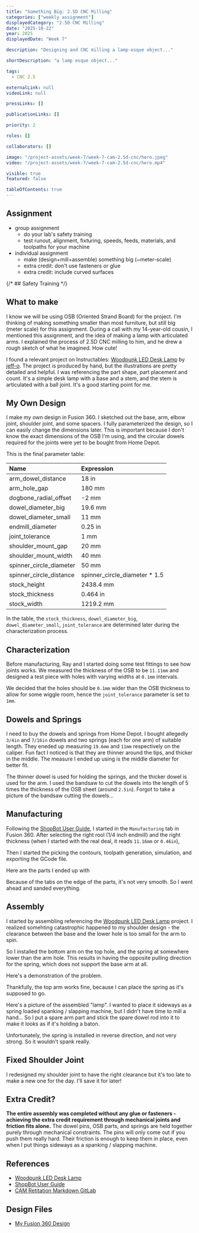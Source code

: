 ```yaml
---
title: "Something Big: 2.5D CNC Milling"
categories: ["weekly assignment"]
displayedCategory: "2.5D CNC Milling"
date: "2025-10-22"
year: 2025
displayedDate: "Week 7"

description: "Designing and CNC milling a lamp-esque object..."

shortDescription: "a lamp esque object..."

tags:
  - CNC 2.5

externalLink: null
videoLink: null

pressLinks: []

publicationLinks: []

priority: 2

roles: []

collaborators: []

image: "/project-assets/week-7/week-7-cam-2.5d-cnc/hero.jpeg"
video: "/project-assets/week-7/week-7-cam-2.5d-cnc/hero.mp4"

visible: true
featured: false

tableOfContents: true
---
```


## Assignment

- group assignment
  - do your lab's safety training
  - test runout, alignment, fixturing, speeds, feeds, materials, and toolpaths for your machine
- individual assignment
  - make (design+mill+assemble) something big (~meter-scale)
  - extra credit: don't use fasteners or glue
  - extra credit: include curved surfaces

{/* ## Safety Training */}

## What to make

I know we will be using OSB (Oriented Strand Board) for the project. I'm thinking of making something smaller than most furniture, but still big (meter scale) for this assignment. During a call with my 14-year-old cousin, I mentioned this assignment, and the idea of making a lamp with articulated arms. I explained the process of 2.5D CNC milling to him, and he drew a rough sketch of what he imagined. How cute!

<Media
  widthPercentage={50}
  src="/project-assets/week-7/week-7-cam-2.5d-cnc/cousin.jpg"
  caption="A call with my cousin and he drew this for me"
/>

I found a relevant project on Instructables: [Woodpunk LED Desk Lamp](https://www.instructables.com/Woodpunk-LED-Desk-Lamp/) by [jeff-o](https://www.instructables.com/member/jeff-o/). The project is produced by hand, but the illustrations are pretty detailed and helpful. I was referencing the part shape, part placement and count. It's a simple desk lamp with a base and a stem, and the stem is articulated with a ball joint. It's a good starting point for me.

<Media
  widthPercentage={66}
  src="/project-assets/week-7/week-7-cam-2.5d-cnc/woodpunk-led-desk-lamp.jpeg"
  caption="Woodpunk LED Desk Lamp by jeff-o. I was referencing the part shape, part placement and count."
/>

<Media
  widthPercentage={66}
  src="/project-assets/week-7/week-7-cam-2.5d-cnc/woodpunk-design.png"
  caption="Jeff's design for the Woodpunk LED Desk Lamp"
/>

## My Own Design

I make my own design in Fusion 360. I sketched out the base, arm, elbow joint, shoulder joint, and some spacers. I fully parameterized the design, so I can easily change the dimensions later. This is important because I don't know the exact dimensions of the OSB I'm using, and the circular dowels required for the joints were yet to be bought from Home Depot.

<Media
  widthPercentage={66}
  src="/project-assets/week-7/week-7-cam-2.5d-cnc/initial-design.png"
  caption="My design for the Woodpunk LED Desk Lamp"
/>

This is the final parameter table:

| Name                    | Expression                     |
| :---------------------- | :----------------------------- |
| arm_dowel_distance      | 18 in                          |
| arm_hole_gap            | 180 mm                         |
| dogbone_radial_offset   | -2 mm                          |
| dowel_diameter_big      | 19.6 mm                        |
| dowel_diameter_small    | 11 mm                          |
| endmill_diameter        | 0.25 in                        |
| joint_tolerance         | 1 mm                           |
| shoulder_mount_gap      | 20 mm                          |
| shoulder_mount_width    | 40 mm                          |
| spinner_circle_diameter | 50 mm                          |
| spinner_circle_distance | spinner_circle_diameter \* 1.5 |
| stock_height            | 2438.4 mm                      |
| stock_thickness         | 0.464 in                       |
| stock_width             | 1219.2 mm                      |

In the table, the `stock_thickness`, `dowel_diameter_big`, `dowel_diameter_small`, `joint_tolerance` are determined later during the characterization process.

## Characterization

Before manufacturing, Ray and I started doing some test fittings to see how joints works. We measured the thickness of the OSB to be `11.11mm` and designed a test piece with holes with varying widths at `0.1mm` intervals.

<Media
  widthPercentage={50}
  src="/project-assets/week-7/week-7-cam-2.5d-cnc/characterization-process.jpeg"
  caption="Characterization test fitting"
/>

We decided that the holes should be `0.1mm` wider than the OSB thickness to allow for some wiggle room, hence the `joint_tolerance` parameter is set to `1mm`.

## Dowels and Springs

I need to buy the dowels and springs from Home Depot. I bought allegedly `3/4in` and `7/16in` dowels and two springs (each for one arm) of suitable length. They eneded up measuring `19.6mm` and `11mm` respectively on the caliper. Fun fact I noticed is that they are thinner around the tips, and thicker in the middle. The measure I ended up using is the middle diameter for better fit.

<Media
  widthPercentage={66}
  src="/project-assets/week-7/week-7-cam-2.5d-cnc/dowels-and-spring.jpeg"
  caption="Dowels and springs"
/>

The thinner dowel is used for holding the springs, and the thicker dowel is used for the arm. I used the bandsaw to cut the dowels into the length of 5 times the thickness of the OSB sheet (around `2.5in`). Forgot to take a picture of the bandsaw cutting the dowels...

## Manufacturing

Following the [ShopBot User Guide](https://docs.google.com/document/d/1-rF9PmoOsOtS0qZ2KEEdkcyEs0x8U_7F7Ub0gUat6TE/edit?tab=t.0), I started in the `Manufacturing` tab in Fusion 360. After selecting the right rool (1/4 inch endmill) and the right thickness (when I started with the real deal, it reads `11.16mm` or `0.46in`),

<Media
  widthPercentage={66}
  src="/project-assets/week-7/week-7-cam-2.5d-cnc/final-measuring.jpeg"
  caption="Final measuring of the thickness of the OSB"
/>

Then I started the picking the contours, toolpath generation, simulation, and exporting the GCode file.

<Media
  widthPercentage={66}
  src="/project-assets/week-7/week-7-cam-2.5d-cnc/toolpath.png"
  caption="Toolpath for the manufacturing"
/>

Here are the parts I ended up with

<Media
  widthPercentage={66}
  src="/project-assets/week-7/week-7-cam-2.5d-cnc/parts.jpeg"
  caption="Parts I ended up with"
/>

Because of the tabs on the edge of the parts, it's not very smooth. So I went ahead and sanded everything.

<Media
  widthPercentage={66}
  src="/project-assets/week-7/week-7-cam-2.5d-cnc/sanding.jpeg"
  caption="Sanding the parts"
/>

## Assembly

I started by assembling referencing the [Woodpunk LED Desk Lamp](https://www.instructables.com/Woodpunk-LED-Desk-Lamp/) project. I realized somehting catastrophic happened to my shoulder design - the clearance between the base and the lower hole is too small for the arm to spin.

<Media
  widthPercentage={66}
  src="/project-assets/week-7/week-7-cam-2.5d-cnc/problem.png"
  caption="The shoulder design problem"
/>

So I installed the bottom arm on the top hole, and the spring at somewhere lower than the arm hole. This results in having the opposite pulling direction for the spring, which does not support the base arm at all.

<Media
  widthPercentage={66}
  src="/project-assets/week-7/week-7-cam-2.5d-cnc/base-spring.jpeg"
  caption="The spring pulling direction problem when the bottom arm is installed on the top hole"
/>

Here's a demonstration of the problem.

<Media
  widthPercentage={100}
  src="/project-assets/week-7/week-7-cam-2.5d-cnc/bottom-video.mp4"
  caption="The bottom arm is heavier because of the spring."
/>

Thankfully, the top arm works fine, because I can place the spring as it's supposed to go.

<Media
  widthPercentage={100}
  src="/project-assets/week-7/week-7-cam-2.5d-cnc/top-video.mp4"
  caption="The top arm is supported by the spring."
/>

Here's a picture of the assembled "lamp". I wanted to place it sideways as a spring loaded spanking / slapping machine, but I didn't have time to mill a hand... So I put a spare arm part and stick the spare dowel rod into it to make it looks as if it's holding a baton.

<Media
  widthPercentage={66}
  src="/project-assets/week-7/week-7-cam-2.5d-cnc/assembly.jpeg"
  caption="Assembled 'lamp' with a spare arm part and a spare dowel rod"
/>

Unfortunately, the spring is installed in reverse direction, and not very strong. So it wouldn't spank really.

## Fixed Shoulder Joint

I redesigned my shoulder joint to have the right clearance but it's too late to make a new one for the day. I'll save it for later!

<Media
  widthPercentage={50}
  src="/project-assets/week-7/week-7-cam-2.5d-cnc/fixed-shoulder.png"
  caption="Fixed shoulder joint"
/>

## Extra Credit?

**The entire assembly was completed without any glue or fasteners - achieving the extra credit requirement through mechanical joints and friction fits alone.** The dowel pins, OSB parts, and springs are held together purely through mechanical constraints. The pins will only come out if you push them really hard. Their friction is enough to keep them in place, even when I put things sideways as a spanking / slapping machine.

## References

- [Woodpunk LED Desk Lamp](https://www.instructables.com/Woodpunk-LED-Desk-Lamp/)
- [ShopBot User Guide](https://docs.google.com/document/d/1-rF9PmoOsOtS0qZ2KEEdkcyEs0x8U_7F7Ub0gUat6TE/edit?tab=t.0)
- [CAM Retitation Markdown GitLab](https://gitlab.cba.mit.edu/classes/863.25/site/-/tree/main/doc/CAM)

## Design Files

- [My Fusion 360 Design](/project-assets/week-7/week-7-cam-2.5d-cnc/yufeng-lamp-thing.f3d)
